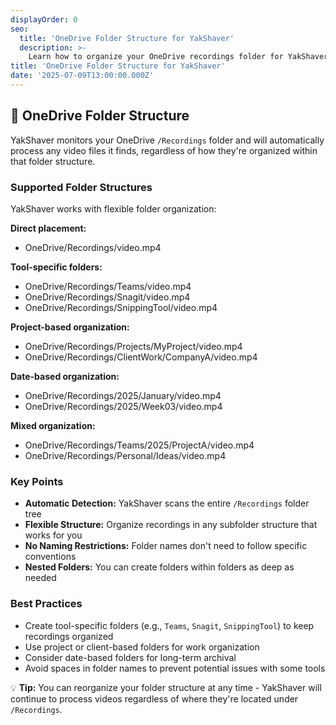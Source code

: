 ```yaml
---
displayOrder: 0
seo:
  title: 'OneDrive Folder Structure for YakShaver'
  description: >-
    Learn how to organize your OneDrive recordings folder for YakShaver to automatically process your videos
title: 'OneDrive Folder Structure for YakShaver'
date: '2025-07-09T13:00:00.000Z'
---
```


## 📁 OneDrive Folder Structure

YakShaver monitors your OneDrive `/Recordings` folder and will automatically process any video files it finds, regardless of how they're organized within that folder structure.

### Supported Folder Structures

YakShaver works with flexible folder organization:

**Direct placement:**
- OneDrive/Recordings/video.mp4


**Tool-specific folders:**
- OneDrive/Recordings/Teams/video.mp4
- OneDrive/Recordings/Snagit/video.mp4
- OneDrive/Recordings/SnippingTool/video.mp4

**Project-based organization:**
- OneDrive/Recordings/Projects/MyProject/video.mp4
- OneDrive/Recordings/ClientWork/CompanyA/video.mp4

**Date-based organization:**
- OneDrive/Recordings/2025/January/video.mp4
- OneDrive/Recordings/2025/Week03/video.mp4

**Mixed organization:**
- OneDrive/Recordings/Teams/2025/ProjectA/video.mp4
- OneDrive/Recordings/Personal/Ideas/video.mp4

### Key Points

- **Automatic Detection:** YakShaver scans the entire `/Recordings` folder tree
- **Flexible Structure:** Organize recordings in any subfolder structure that works for you
- **No Naming Restrictions:** Folder names don't need to follow specific conventions
- **Nested Folders:** You can create folders within folders as deep as needed

### Best Practices

- Create tool-specific folders (e.g., `Teams`, `Snagit`, `SnippingTool`) to keep recordings organized
- Use project or client-based folders for work organization
- Consider date-based folders for long-term archival
- Avoid spaces in folder names to prevent potential issues with some tools

💡 **Tip:** You can reorganize your folder structure at any time - YakShaver will continue to process videos regardless of where they're located under `/Recordings`.